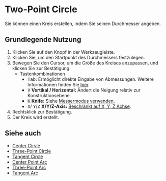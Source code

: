 
# Two-Point Circle

<Reference shortcut='' command='Two-Point Circle' button='Werkzeugleiste' />

Sie können einen Kreis erstellen, indem Sie seinen Durchmesser angeben.

## Grundlegende Nutzung

1. Klicken Sie auf den <ButtonIcon type="button-two-point-circle" /> Knopf in der Werkzeugleiste.
2. Klicken Sie, um den Startpunkt des Durchmessers festzulegen.
3. Bewegen Sie den Cursor, um die Größe des Kreises anzupassen, und klicken Sie zur Bestätigung.
   - <Kst>Tastenkombinationen</Kst>
      - <kbd>Tab</kbd>: Ermöglicht direkte Eingabe von Abmessungen. Weitere Informationen finden Sie [hier](/tool/sketching-essentials#specify-dimensions-numerically).
      - <kbd>V</kbd> **Vertikal / Horizontal:** Ändert die Neigung relativ zur Konstruktionsebene.
      - <kbd>K</kbd> **Knife:** Siehe [Messermodus verwenden](/tool/sketching-essentials#use-knife-mode).
      - <kbd>X</kbd>/ <kbd>Y</kbd>/<kbd>Z</kbd> **X/Y/Z-Axis:** [Beschränkt auf X, Y, Z Achse](/tool/sketching-essentials#constrain-to-an-axis).
4. Rechtsklick zur Bestätigung.
5. Der Kreis wird erstellt.


<VideoPlayer fileName="two-point-circle"/>

## Siehe auch
- [Center Cirvle](center-circle)
- [Three-Point Circle](three-point-circle)
- [Tangent Circle](tangent-circle)
- [Center Point Arc](center-point-arc)
- [Three-Point Arc](three-point-arc)
- [Tangent Arc](tangent-arc)